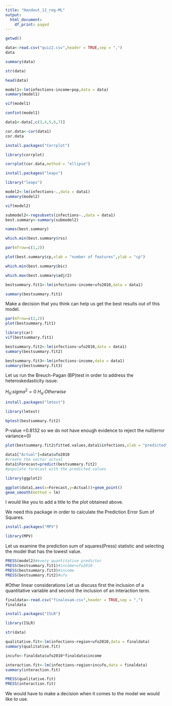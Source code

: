 ---
title: "Handout_12_reg-ML"
output:
  html_document:
    df_print: paged
---

```{r}
getwd()
```




```{r}
data<-read.csv("quiz2.csv",header = TRUE,sep = ",")
data
```


```{r}
summary(data)
```


```{r}
str(data)
```

```{r}
head(data)
```


```{r}
model1<-lm(infections~income+pop,data = data)
summary(model1)
```


```{r}
vif(model1)
```


```{r}
confint(model1)
```



```{r}
data1<-data[,c(3,4,5,6,7)]
```


```{r}
cor.data<-cor(data1)
cor.data
```




```{r}
install.packages("Corrplot")
```

```{r}
library(corrplot)
```

```{r}
corrplot(cor.data,method = "ellipse")
```



```{r}
install.packages("leaps")
```


```{r}
library("leaps")
```


```{r}
model2<-lm(infections~.,data = data1)
summary(model2)
```


```{r}
vif(model2)
```


```{r}
submodel2<-regsubsets(infections~.,data = data1)
best.summary<-summary(submodel2)
```



```{r}
names(best.summary)
```



```{r}
which.min(best.summary$rss)
```

```{r}
par(mfrow=c(1,2))
```

```{r}
plot(best.summary$cp,xlab = "number of features",ylab = "cp")
```


```{r}
which.min(best.summary$bic)
```



```{r}
which.max(best.summary$adjr2)
```


```{r}
bestsummary.fit1<-lm(infections~income+ufo2010,data = data1)
```



```{r}
summary(bestsummary.fit1)
```

Make a decision that you think can help us get the best results out of this model.


```{r}
par(mfrow=c(2,2))
plot(bestsummary.fit1)
```


```{r}
library(car)
vif(bestsummary.fit1)
```



```{r}
bestsummary.fit2<-lm(infections~ufo2010,data = data1)
summary(bestsummary.fit2)
```


```{r}
bestsummary.fit3<-lm(infections~income,data = data1)
summary(bestsummary.fit3)
```


Let us run the Breuch-Pagan (BP)test in order to address the heteroskedasticity issue:


$H_0$:$sigma^2=0$
$H_a$:$Otherwise$

```{r}
install.packages("lmtest")
```


```{r}
library(lmtest)
```



```{r}
bptest(bestsummary.fit2)
```

P-value =0.8132 so we do not have enough evidence to reject the null(error variance=0)


```{r}
plot(bestsummary.fit2$fitted.values,data1$infections,xlab = "predicted",ylab = "actual",main = "Actual vs Predicted")
```



```{r}
data1["Actual"]=data$ufo2010
#create the vector actual
data1$Forecast=predict(bestsummary.fit2)
#populate forecast with the predicted values
```



```{r}
library(ggplot2)
```




```{r}
ggplot(data1,aes(x=Forecast,y=Actual))+geom_point()
geom_smooth(method = lm)
```

I would like you to add a title to the plot obtained above.

We need this package in order to calculate the Prediction Error Sum of Squares.

```{r}
install.packages("MPV")
```


```{r}
library(MPV)
```


Let us examine the prediction sum of squares(Press) statistic and selecting the model that has the lowest value.

```{r}

PRESS(model2)#every quantitative predictor
PRESS(bestsummary.fit1)#income+ufo2010
PRESS(bestsummary.fit3)#income
PRESS(bestsummary.fit2)#ufo
```


#Other linear considerations
Let us discuss first the inclusion of a quantitative variable and second the inclusion of an interaction term.


```{r}
finaldata<-read.csv("finalexam.csv",header = TRUE,sep = ",")
finaldata
```


```{r}
install.packages("ISLR")
```


```{r}
library(ISLR)
```



```{r}
str(data)
```


```{r}
qualitative.fit<-lm(infections~region+ufo2010,data = finaldata)
summary(qualitative.fit)
```




```{r}
incufo<-finaldata$ufo2010*finaldata$income
```


```{r}
interaction.fit<-lm(infections~region+incufo,data = finaldata)
summary(interaction.fit)
```

```{r}
PRESS(qualitative.fit)
PRESS(interaction.fit)
```

We would have to make a decision when it comes to the model we would like to use.

